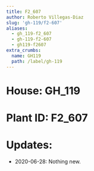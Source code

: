 ```yaml
---
title: F2_607
author: Roberto Villegas-Diaz
slug: 'gh-119/f2-607'
aliases:
  - gh_119-f2_607
  - gh-119-f2-607
  - gh119-f2607
extra_crumbs:
  name: GH119
  path: /label/gh-119
---
```


# **House**: GH_119
# **Plant ID**: F2_607
# **Updates**: 
 - 2020-06-28: Nothing new.
